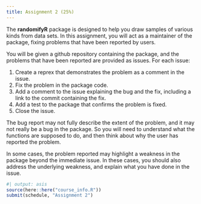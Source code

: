 ```yaml
---
title: Assignment 2 (25%)
---
```


The **randomifyR** package is designed to help you draw samples of various kinds from data sets. In this assignment, you will act as a maintainer of the package, fixing problems that have been reported by users.

You will be given a github repository containing the package, and the problems that have been reported are provided as issues. For each issue:

1. Create a reprex that demonstrates the problem as a comment in the issue.
2. Fix the problem in the package code.
3. Add a comment to the issue explaining the bug and the fix, including a link to the commit containing the fix.
4. Add a test to the package that confirms the problem is fixed.
5. Close the issue.

The bug report may not fully describe the extent of the problem, and it may not really be a bug in the package. So you will need to understand what the functions are supposed to do, and then think about why the user has reported the problem.

In some cases, the problem reported may highlight a weakness in the package beyond the immediate issue. In these cases, you should also address the underlying weakness, and explain what you have done in the issue.

```r
#| output: asis
source(here::here("course_info.R"))
submit(schedule, "Assignment 2")
```
